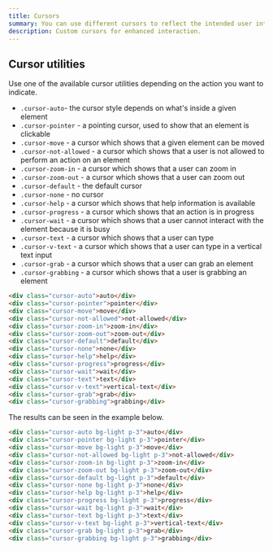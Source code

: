 ```yaml
---
title: Cursors
summary: You can use different cursors to reflect the intended user interaction with particular elements of an interface. The cursor will change when a user hovers over a given element to indicate the action which can be performed.
description: Custom cursors for enhanced interaction.
---
```


## Cursor utilities

Use one of the available cursor utilities depending on the action you want to indicate.

- `.cursor-auto`- the cursor style depends on what's inside a given element
- `.cursor-pointer` - a pointing cursor, used to show that an element is clickable
- `.cursor-move` - a cursor which shows that a given element can be moved
- `.cursor-not-allowed` - a cursor which shows that a user is not allowed to perform an action on an element
- `.cursor-zoom-in` - a cursor which shows that a user can zoom in
- `.cursor-zoom-out` - a cursor which shows that a user can zoom out
- `.cursor-default` - the default cursor
- `.cursor-none` - no cursor
- `.cursor-help` - a cursor which shows that help information is available
- `.cursor-progress` - a cursor which shows that an action is in progress
- `.cursor-wait` - a cursor which shows that a user cannot interact with the element because it is busy
- `.cursor-text` - a cursor which shows that a user can type
- `.cursor-v-text` - a cursor which shows that a user can type in a vertical text input
- `.cursor-grab` - a cursor which shows that a user can grab an element
- `.cursor-grabbing` - a cursor which shows that a user is grabbing an element

```html
<div class="cursor-auto">auto</div>
<div class="cursor-pointer">pointer</div>
<div class="cursor-move">move</div>
<div class="cursor-not-allowed">not-allowed</div>
<div class="cursor-zoom-in">zoom-in</div>
<div class="cursor-zoom-out">zoom-out</div>
<div class="cursor-default">default</div>
<div class="cursor-none">none</div>
<div class="cursor-help">help</div>
<div class="cursor-progress">progress</div>
<div class="cursor-wait">wait</div>
<div class="cursor-text">text</div>
<div class="cursor-v-text">vertical-text</div>
<div class="cursor-grab">grab</div>
<div class="cursor-grabbing">grabbing</div>
```

The results can be seen in the example below.

```html example height="20rem" separated centered
<div class="cursor-auto bg-light p-3">auto</div>
<div class="cursor-pointer bg-light p-3">pointer</div>
<div class="cursor-move bg-light p-3">move</div>
<div class="cursor-not-allowed bg-light p-3">not-allowed</div>
<div class="cursor-zoom-in bg-light p-3">zoom-in</div>
<div class="cursor-zoom-out bg-light p-3">zoom-out</div>
<div class="cursor-default bg-light p-3">default</div>
<div class="cursor-none bg-light p-3">none</div>
<div class="cursor-help bg-light p-3">help</div>
<div class="cursor-progress bg-light p-3">progress</div>
<div class="cursor-wait bg-light p-3">wait</div>
<div class="cursor-text bg-light p-3">text</div>
<div class="cursor-v-text bg-light p-3">vertical-text</div>
<div class="cursor-grab bg-light p-3">grab</div>
<div class="cursor-grabbing bg-light p-3">grabbing</div>
```